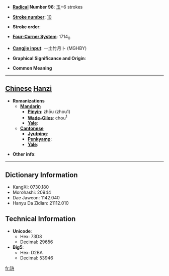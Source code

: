 * '''[[Wiktionary:Chinese radical index| Radical]] Number 96''': [[Wiktionary:Chinese radical index 玉|玉]]+6 strokes

* '''[[Wiktionary:Chinese total strokes index|Stroke number]]''': [[Wiktionary:Chinese total strokes index 10|10]]

* '''Stroke order''': 

* '''[[Wiktionary:Chinese four corner index|Four-Corner System]]''': 1714<sub>0</sub>

* '''[[Wiktionary:Chinese Cangjie index|Cangjie input]]''': 一土竹月卜 (MGHBY)

* '''Graphical Significance and Origin''': 

* '''Common Meaning'''

----

== [[Chinese]] [[Hanzi]] ==

* '''Romanizations'''
** '''[[Mandarin]]'''
*** '''[[Pinyin]]''': zhōu (zhou1)
*** '''[[Wade-Giles]]''': chou<sup>1</sup>
*** '''[[Yale]]''': 
** '''[[Cantonese]]'''
*** '''[[Jyutping]]''':
*** '''[[Penkyamp]]''': 
*** '''[[Yale]]''': 

* '''Other info''': 

----

== Dictionary Information ==

* KangXi: 0730.180
* Morohashi: 20944
* Dae Jaweon: 1142.040
* Hanyu Da Zidian: 21112.010

== Technical Information ==

* '''Unicode''':
** Hex: 73D8
** Decimal: 29656
* '''Big5''':
** Hex: D2BA
** Decimal: 53946

[[fr:珘]]
